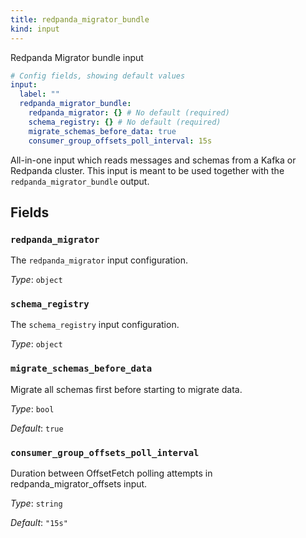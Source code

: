 ```yaml
---
title: redpanda_migrator_bundle
kind: input
---
```


Redpanda Migrator bundle input

```yml
# Config fields, showing default values
input:
  label: ""
  redpanda_migrator_bundle:
    redpanda_migrator: {} # No default (required)
    schema_registry: {} # No default (required)
    migrate_schemas_before_data: true
    consumer_group_offsets_poll_interval: 15s
```

All-in-one input which reads messages and schemas from a Kafka or Redpanda cluster. This input is meant to be used
together with the `redpanda_migrator_bundle` output.


## Fields

### `redpanda_migrator`

The `redpanda_migrator` input configuration.


*Type*: `object`


### `schema_registry`

The `schema_registry` input configuration.


*Type*: `object`


### `migrate_schemas_before_data`

Migrate all schemas first before starting to migrate data.


*Type*: `bool`

*Default*: `true`

### `consumer_group_offsets_poll_interval`

Duration between OffsetFetch polling attempts in redpanda_migrator_offsets input.


*Type*: `string`

*Default*: `"15s"`


